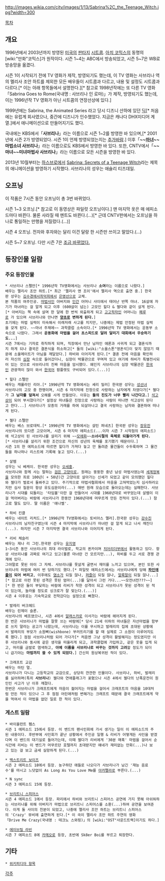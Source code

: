 http://images.wikia.com/citv/images/1/13/Sabrina%2C_the_Teenage_Witch.jpg?width=300

[[목차]]
== 개요 ==
1996년에서 2003년까지 방영된 [[미국]]의 [[판타지]] [[시트콤]]. [[아치 코믹스]]의 동명의 [wiki:"만화"코믹스]가 원작이다.
시즌 1~4는 ABC에서 방송되었고, 시즌 5~7은 WB로 방송망을 옮겼다.

시즌 1이 시작되기 전에 TV 영화가 제작, 방영되기도 했는데, 이 TV 영화는 사브리나 역의 멜리사 조안 하트를 제외한 모든 배우들이 시트콤과 다르고, 내용 및 설정도 시트콤과 다르다.[* 이는 아래 항목들에서 설명한다.][* 참고로 1998년작에는 또 다른 TV 영화「Sabrina Goes to Rome(국내명 : 사브리나 인 로마)」가 제작, 방영되기도 했는데, 이는 1996년작 TV 영화가 아닌 시트콤의 연장선상에 있다.]

1999년에는 Sabrina, the Animated Series 라고 당시 디즈니 산하에 있던 [[딕]][* 처음에는 유럽계 회사였으나, 중간에 디즈니가 인수했었다. 지금은 캐나다 DHX미디어 계열.]에서 애니메이션으로 만들어지기도 했다.

국내에는 KBS에서「'''사브리나'''」라는 이름으로 시즌 1~2를 방영한 바 있으며,[* 2001년에 시즌 2가 방영되었다. 시즌 1이 언제 방영되었는지는 [[추가바람]].] 이후「'''~~[[마녀]]~~마법소녀 사브리나'''」라는 이름으로도 KBS에서 방영한 바 있다. 또한, CNTV에서「'''~~마녀~~미녀마법사 사브리나'''」라는 이름으로 모든 시즌을 방영한 바 있다.

2013년 10월부터는 [[하스브로]]에서 [http://www.youtube.com/watch?v=Q_CslARLszY Sabrina: Secrets of a Teenage Witch]라는 제목의 애니메이션을 방영하기 시작했다.
사브리나의 성우는 애슐리 티즈데일.
== 오프닝 ==
이 작품은 7시즌 동안 오프닝이 총 3번 바뀌었다.

{{{#!html
<iframe width="420" height="315" src="http://www.youtube.com/embed/Zj9v5Aho3HI?rel=0" frameborder="0" allowfullscreen></iframe>
}}}
시즌 1~3 오프닝.[* 참고로 이 동영상은 파일럿 오프닝이다.] 맨 마지막 옷은 매 에피소드마다 바뀐다. 물론 사라질 때 멘트도 바뀐다.(...)[* 근데 CNTV판에서는 오프닝을 하나로 통일하는 만행을 저질렀다.(...)] 

{{{#!html
<iframe width="560" height="315" src="http://www.youtube.com/embed/GMPBzHauY9c?rel=0" frameborder="0" allowfullscreen></iframe>
}}}
시즌 4 오프닝. 전자와 후자와는 달리 이건 달랑 한 시즌만 쓰이고 말았다.(...)

{{{#!html
<iframe width="420" height="315" src="http://www.youtube.com/embed/6SbMs0hUd6I?rel=0" frameborder="0" allowfullscreen></iframe>
}}}
시즌 5~7 오프닝. 다만 시즌 7은 [http://www.youtube.com/watch?v=0gPBP4j3Dk8 조금 바뀌었다.]

== 등장인물 일람 ==
=== 주요 등장인물 ===
 * 사브리나 스펠만[* 1996년작 TV영화에서는 사브리나 '''소여'''라는 이름으로 나왔다.]
 배우는 멜리사 조안 하트.[* 최근 '멜리사 앤 조이'에서 멜리사 역으로 출연 중.] 한국판 성우는 [[김수경]]에서[[최덕희]]에서 [[은영선]]으로 교체.
 본 작품의 여주인공. [[마법사]]인 아버지와 [[인간]] 어머니 사이에서 태어난 반쪽 마녀. 16살에 자기가 마녀라는 걸 알게 되고 이후 (600살이 넘는) 고모인 힐다 & 젤다와 같이 살게 된다.[* 아버지는 책 속에 살며 한 달에 한 번씩 외출하게 되고 [[고고학자]]인 어머니는 [[페루]]로 가 있으며 사브리나와 만나면 '''[[양초]]로 변하게 된다.'''] 
 초기에는 마법 실력이 미숙해서 이래저래 사고를 치지만, 나중에는 제법 안정된 마법 실력을 갖게 된다. ~~마녀 주제에~~ 과학클럽 소속이다.[* 1996년작 TV 영화에서는 운동부 소속으로 나왔다. 그래서 '''운동화에 마법을 걸어 초스피드로 달려 달리기 대회에서 우승하기도...'''] 
 시즌 7에서는 기자로 취직하게 되며, 직장에서 만난 남자인 애론과 사귀게 되고 결혼식까지 하게 되나 결국은 결혼식을 취소하고[* 둘의 [wiki:"소울스톤"영혼석]이 맞지 않았기 때문에 소울메이트가 아님을 깨달았다.] 하비와 이어지게 된다.[* 결혼 전에 마음을 확인하러 자신의 [[심장]] 속으로 들어갔더니, 심장이 박물관으로 꾸며져 있고 여기에 하비가 특별전시되어 있는 것으로 사브리나의 진짜 마음을 암시했다. 왜인지 사브리나의 심장 박물관은 [[한국인]] 관광객이 많이 와서 [[한국어]] 팜플렛도 구비되어 있다.(...)]

 * 힐다 스펠만
 배우는 캐롤라인 리아.[* 1996년작 TV 영화에서는 셰리 밀러] 한국판 성우는 [[성선녀]]
 사브리나의 고모 중 한명이며, 시즌 6 마지막에 진정으로 사랑하는 남자에게 차였다가[* 젤다가 '''그 남자를 덮쳐서''' 오해를 사게 만들었다. 이유는 '''둘의 진도가 너무 빨리 나간다고.'''] [[석고상]]이 되어 부서졌다가[* 설정상 마녀들은 진정으로 사랑하는 사람이 떠나면 석고상이 된다고 한다...] 사브리나가 모종의 거래를 하여 되살아나고 결국 사랑하는 남자와 결혼하여 떠나게 된다.

 * 젤다 스펠만
 배우는 베스 브로데릭.[* 1996년작 TV 영화에서는 샬린 퍼네츠] 한국판 성우는 [[장유진]]
 사브리나의 또다른 고모이며, 시즌 6 마지막 에피소드(...이자 시즌 7 시작점의 에피소드)에 석고상이 된 사브리나를 살리기 위해 ~~[[모에화]]~~'''소녀시절의 육체로 되돌아가게 된다.'''[* 사브리나를 살리기 위한 조건으로 자신의 성년의 육체를 포기했기 때문이다.]
 시즌 1의 한 에피소드에 따르면 힐다가 가져다 놓고 안 돌려준 물건들이 수두룩하며 그 물건들을 하나하나 리스트에 기록해 놓고 있다.(...)

 * 살렘
 성우는 닉 베케이. 한국판 성우는 [[오세홍]].
 사브리나와 함께 사는 말하는 [[검은 고양이]]로, 원래는 뚱뚱한 중년 남성 마법사였는데 [[세계정복]]을 모의한 죄로 100년( + 50년)간 고양이로 살아가는 신세가 되었고 같이 모의했던 힐다와 젤다가 벌로서 돌봐주고 있다. 주기적으로 마법사협회에서 마음을 고쳐먹었는지 심사하러오지만 심사 질문이 항상 유도심문이라(...) 매번 원래 모습으로 돌아오는데는 실패한다. 사브리나가 시대를 되돌리는 '타임볼'이란 걸 만들어서 시대를 1960년대로 바꾸었는데 살렘이 이걸 먹어버리는 바람에 사브리나가 한동안 1960년대에 머무르게 만든 전적이 있다.(...) 참고로 딸도 있다. 딸 이름은 '애나벨'.

 * 하비 킨클
 배우는 네이트 리처드.[* 1996년작 TV영화에서는 토비아스 멜러].한국판 성우는 [[강수진]]
 사브리나의 남자친구였는데 시즌 4 마지막에 사브리나가 마녀란 걸 알게 되고 나서 깨진다(...). 하지만 시즌 7 마지막엔 결국 사브리나와 이어지게 된다.

 * 리비 체슬러
 배우는 제나 리 그린.한국판 성우는 [[유지영]] 
 1~3시즌 동안 사브리나의 최대 라이벌로, 학교의 퀸카이며 [[치어리더]]부에서 활동하고 있다. 항상 사브리나를 괴짜로 여기고 있고(물론 마녀란 건 모르지만...), 하비를 두고 서로 경쟁 관계에 있다.
 그야말로 못된 아이 그 자체. 사브리나를 못살게 굴면서 재미를 느끼고 있으며, 본인 또한 사브리나의 마법에 여러 번 당하기도 했다.[* 파일럿 에피소드에서는 사브리나에게 당해 '''[[파인애플]]이 되어 버리고''', 이후에도 [[염소]]가 되질 않나, [[퍼즐]]이 되질 않나, [[얼룩말]]이 되질 않나...][* 참고로 이런 못된 성격은 못된 엄마(...)를 닮아서 그런 거다...~~모전녀전???~~][* 한 번은 둘이 부딪히는 바람에 리비가 착한 성격이 되고 사브리나가 못된 성격이 된 적이 있는데, 놀라울 정도로 싱크로가 잘 맞는다.(...)]
 시즌 4 이후로는 기숙학교로 전학갔다는 설정으로 빠졌다.

 * 발레리 버크헤드
 배우는 린제이 슬론. 
 사브리나의 베프였으나, 시즌 4에서 [[알래스카]]로 이사가는 바람에 헤어지게 된다.
 한 번은 사브리나가 마법을 잘못 쓰는 바람에[* 당시 21세 이하의 마녀들은 자선마법을 함부로 쓰지 말라는 공고가 나왔는데, 사브리나는 이를 무시하고 발레리의 집에 초대된 상황에서 발레리의 부모가 소원뼈(wishbone) 부러뜨리기를 할 때 실제로 그 소원이 이루어지도록 했다.] 점점 사브리나처럼 되어 가다가[* 처음엔 그냥 성격이 활발해지는 정도였지만 이후 사브리나와 동시에 같은 생각을 떠올리게 되고, 과학클럽에 가입하고, 같은 옷을 입게 되고, 머리를 금발로 염색하고, '''아예 이름을 사브리나로 바꾸는 것까지 고려'''할 정도가 되더니 급기야는 '''마법까지 쓸 수 있게 되었다.'''] 간신히 원상복귀된 적이 있다.

 * 크래프트 교감
 배우는 마틴 멀. 
 사브리나가 다니는 고등학교의 교감으로, 상당히 깐깐한 인물이다. 사브리나, 하비, 발레리를 싫어하며(특히 '''사브리나''') 젤다와 연애플래그가 꽂혔으나 시즌 4에서 젤다의 난폭운전이 원인인 사고가 난 이후 깨졌다.
 한번은 사브리나가 크래프트에게 마음이 젊어지는 마법을 걸어서 크래프트의 마음을 10대처럼 만든 적이 있으나 그 후 점점 어린애처럼 변해가는 크래프트 때문에 결국 크래프트에게 약을 먹여서 이 마법을 없던 일로 한 적이 있다.
=== 게스트 일람 ===
 * 바이올런트 펨스
 시즌 1 에피소드 15에서 등장. 이 밴드의 팬사인회에 가서 생기는 일이 이 에피소드의 주된 내용이다. 후반부에 사인회가 끝난 상황에서 주인공 일행 & 리비가 어떻게든 사인을 받겠다며 이 밴드의 대기실로 들어가는데, 이때 젤다가 리비에게 '30분 매혹' 마법을 걸어서 순식간에 리비는 이 밴드가 머무르던 호텔까지 초대받지만 얘네가 재미없는 만화(...)나 보고 있는 걸 보고 금세 실망하게 된다.(...)

 * [[백스트리트 보이즈]]
 시즌 2 에피소드 18에서 등장. 농구하던 애들로 나오다가 사브리나가 남긴 '재능 음료수'를 마시고 느닷없이 As Long As You Love Me를 [[아카펠라]]로 부른다.(...)

 * N sync
 시즌 3 에피소드 15에 등장.

 * [[브리트니 스피어스]]
 시즌 4 에피소드 1에서 등장. 파리에서 하비와 브리트니 스피어스 공연에 가지 못해 아쉬워하는 사브리나를 위해 아버지가 마법으로 브리트니 스피어스를 소환(...)하여 공연을 보여준다. 이게 둘 사이의 친분이 되었고, 나중에 멜리사 조안 하트는 브리트니 스피어스의 'Crazy' 뮤비에 출연하게 된다.[* 이 곡이 멜리사 조안 하트 주연의 영화「Drive Me Crazy(국내명 : 테크노 스와핑)」의 [wiki:"OST"사운드트랙]이기도 하다.]

 * [[에이브릴 라빈]]
 시즌 7 에피소드 8에 [[카메오]]로 등장, 초반에 Sk8er Boi를 부르고 퇴장한다.
== 기타 ==
 * [http://en.wikipedia.org/wiki/Sabrina,_the_Teenage_Witch_(TV_series) 위키피디아 항목]
[[각주]]
